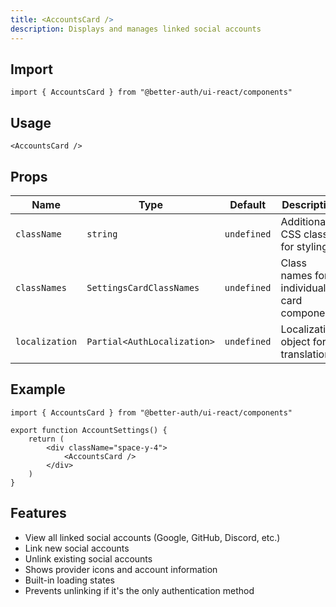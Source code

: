```yaml
---
title: <AccountsCard />
description: Displays and manages linked social accounts
---
```


## Import

```tsx
import { AccountsCard } from "@better-auth/ui-react/components"
```

## Usage

```tsx
<AccountsCard />
```

## Props

| Name           | Type                         | Default     | Description                                |
|----------------|------------------------------|-------------|--------------------------------------------|
| `className`    | `string`                     | `undefined` | Additional CSS classes for styling         |
| `classNames`   | `SettingsCardClassNames`     | `undefined` | Class names for individual card components |
| `localization` | `Partial<AuthLocalization>`  | `undefined` | Localization object for translations       |

## Example

```tsx
import { AccountsCard } from "@better-auth/ui-react/components"

export function AccountSettings() {
    return (
        <div className="space-y-4">
            <AccountsCard />
        </div>
    )
}
```

## Features

- View all linked social accounts (Google, GitHub, Discord, etc.)
- Link new social accounts
- Unlink existing social accounts
- Shows provider icons and account information
- Built-in loading states
- Prevents unlinking if it's the only authentication method 